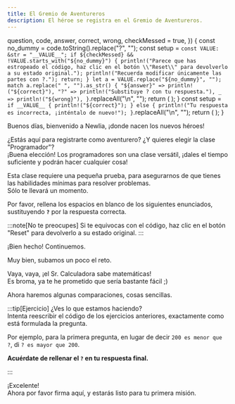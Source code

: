 ```yaml
---
title: El Gremio de Aventureros
description: El héroe se registra en el Gremio de Aventureros.
---
```



  question,
  code,
  answer,
  correct,
  wrong,
  checkMessed = true,
}) {
  const no_dummy = code.toString().replace("?", "");
  const setup = `
        const VALUE: &str = "__VALUE__";
        if ${checkMessed} && !VALUE.starts_with("${no_dummy}") {
            println!("Parece que has estropeado el código, haz clic en el botón \\"Reset\\" para devolverlo a su estado original.");
            println!("Recuerda modificar únicamente las partes con ?.");
            return;
        }
        let a = VALUE.replace("${no_dummy}", "");
        match a.replace(" ", "").as_str() {
            "${answer}" => println!("${correct}"),
            "?" => println!("Substituye ? con tu respuesta."),
            _ => println!("${wrong}"),
        }
    `.replaceAll("\n", "");
  return (
    <QuestionCard question={question}>
      <CodeBlock
        client:visible
        code={code}
        setup={setup}
        showLineNumbers={false}
        lang="es"
      />
    </QuestionCard>
  );
}
  const setup = `
        if __VALUE__ {
            println!("${correct}");
        } else {
            println!("Tu respuesta es incorrecta, ¡inténtalo de nuevo!");
        }
    `.replaceAll("\n", "");
  return (
    <QuestionCard question={question}>
      <CodeBlock
        client:visible
        code={code}
        setup={setup}
        showLineNumbers={false}
        lang="es"
      />
    </QuestionCard>
  );
}

Buenos días, bienvenido a Newlia, ¡donde nacen los nuevos héroes!

¿Estás aquí para registrarte como aventurero? ¿Y quieres elegir la clase "Programador"?  
¡Buena elección! Los programadores son una clase versátil, ¡dales el tiempo suficiente y podrán hacer cualquier cosa!

Esta clase requiere una pequeña prueba, para asegurarnos de que tienes las habilidades mínimas para resolver problemas.  
Sólo te llevará un momento.

Por favor, rellena los espacios en blanco de los siguientes enunciados, sustituyendo **`?`** por la respuesta correcta.

:::note[No te preocupes]
Si te equivocas con el código, haz clic en el botón "Reset" para devolverlo a su estado original.
:::

<SimpleQuestion
  question="¿Cuánto es cinco más cinco?"
  code="5 + 5 == ?"
  answer="10"
  correct="5 + 5 == 10, ¡buen trabajo!"
  wrong="5 + 5 != {a}, ¡sigue intentado!"
/>

¡Bien hecho! Continuemos.

<SimpleQuestion
  question="¿Cuánto es menos uno menos uno?"
  code="-1 - 1 == ?"
  answer="-2"
  correct="¡Eso es, -2! Veo que no te dejas engañar fácilmente."
  wrong="-1 - 1 != {a}, ¡sigue intentado!"
/>

Muy bien, subamos un poco el reto.

<SimpleQuestion
  question="¿Cuál es el número que multiplicado por dos es igual a dieciséis dividido por cuatro?"
  code="16 / 4 == 2 * ?"
  answer="2"
  correct="Perfecto. Ahora ya sabes cómo hacer que el ordenador haga cálculos básicos por ti, ¡bien hecho!"
  wrong="16 / 4 != 2 * {a}, ¡sigue intentado!"
/>

Vaya, vaya, ¡el Sr. Calculadora sabe matemáticas!  
Es broma, ya te he prometido que sería bastante fácil ;)

Ahora haremos algunas comparaciones, cosas sencillas.

<FreeQuestion
  question="Escribe cualquier número superior a 200."
  code="200 < ?"
  correct="¡Correcto!"
/>

<FreeQuestion
  question="De acuerdo... Ahora uno inferior a 200."
  code="200 > ?"
  correct="¡Perfecto!"
/>

<FreeQuestion
  question="Ahora uno que sea menor o igual a 0."
  code="0 >= ?"
  correct="¡Buena respuesta!"
/>

<FreeQuestion
  question="Y finalmente uno que sea mayor o igual a 0."
  code="0 <= ?"
  correct="¡Fantástico!"
/>

:::tip[Ejercicio]
¿Ves lo que estamos haciendo?  
Intenta reescribir el código de los ejercicios anteriores, exactamente como está formulada la pregunta.

Por ejemplo, para la primera pregunta, en lugar de decir `200 es menor que ?`, di `? es mayor que 200`.

**Acuérdate de rellenar el `?` en tu respuesta final.**

<FreeQuestion
  question="Escribe cualquier número superior a 200."
  correct="¡Correcto!"
/>

<FreeQuestion
  question="De acuerdo... Ahora uno inferior a 200."
  correct="¡Perfecto!"
/>

<FreeQuestion
  question="Ahora uno que sea menor o igual a 0."
  correct="¡Buena respuesta!"
/>

<FreeQuestion
  question="Y finalmente uno que sea mayor o igual a 0."
  correct="¡Fantástico!"
/>
:::

¡Excelente!  
Ahora por favor firma aquí, y estarás listo para tu primera misión.

<QuestionCard>
  <CodeBlock
    client:visible
    code={'let name = "?";'}
    setup={
      '__VALUE__; if name == "?" { println!("pista: ¡simplemente sustituye ? con tu nombre!") } else { println!("{name}, ¡bienvenido al Gremio de Aventureros!") }'
    }
    lang="es"
  />
</QuestionCard>
